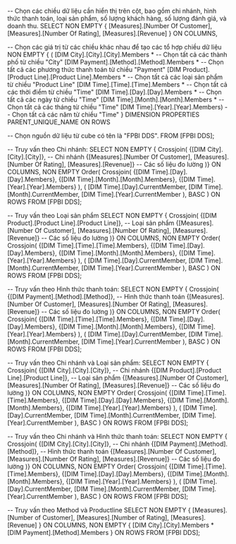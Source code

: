﻿-- Chọn các chiều dữ liệu cần hiển thị trên cột, bao gồm chi nhánh, hình thức thanh toán, loại sản phẩm, số lượng khách hàng, số lượng đánh giá, và doanh thu.
SELECT
  NON EMPTY { [Measures].[Number Of Customer], [Measures].[Number Of Rating], [Measures].[Revenue] } ON COLUMNS,

  -- Chọn các giá trị từ các chiều khác nhau để tạo các tổ hợp chiều dữ liệu
  NON EMPTY { 
    ( [DIM City].[City].[City].Members *  -- Chọn tất cả các thành phố từ chiều "City"
      [DIM Payment].[Method].[Method].Members *  -- Chọn tất cả các phương thức thanh toán từ chiều "Payment"
      [DIM Product].[Product Line].[Product Line].Members *  -- Chọn tất cả các loại sản phẩm từ chiều "Product Line"
      [DIM Time].[Time].[Time].Members *  -- Chọn tất cả các thời điểm từ chiều "Time"
      [DIM Time].[Day].[Day].Members *  -- Chọn tất cả các ngày từ chiều "Time"
      [DIM Time].[Month].[Month].Members *  -- Chọn tất cả các tháng từ chiều "Time"
      [DIM Time].[Year].[Year].Members) -- Chọn tất cả các năm từ chiều "Time"
  } DIMENSION PROPERTIES PARENT_UNIQUE_NAME ON ROWS

-- Chọn nguồn dữ liệu từ cube có tên là "FPBI DDS".
FROM [FPBI DDS];


-- Truy vấn theo Chi nhánh:
SELECT 
  NON EMPTY { Crossjoin(
    {[DIM City].[City].[City]},           -- Chi nhánh
    {[Measures].[Number Of Customer], [Measures].[Number Of Rating], [Measures].[Revenue]}  -- Các số liệu đo lường
  )} ON COLUMNS,
  NON EMPTY Order(
     Crossjoin(
      {[DIM Time].[Day].[Day].Members}, 
      {[DIM Time].[Month].[Month].Members}, 
      {[DIM Time].[Year].[Year].Members}
    ),
    (
      [DIM Time].[Day].CurrentMember, 
      [DIM Time].[Month].CurrentMember, 
      [DIM Time].[Year].CurrentMember
    ),
    BASC
  ) ON ROWS
FROM [FPBI DDS];

-- Truy vấn theo Loại sản phẩm
SELECT 
  NON EMPTY { Crossjoin(
    {[DIM Product].[Product Line].[Product Line]},  -- Loại sản phẩm
    {[Measures].[Number Of Customer], [Measures].[Number Of Rating], [Measures].[Revenue]}  -- Các số liệu đo lường
  )} ON COLUMNS,
  NON EMPTY Order(
     Crossjoin(
      {[DIM Time].[Time].[Time].Members},
      {[DIM Time].[Day].[Day].Members}, 
      {[DIM Time].[Month].[Month].Members}, 
      {[DIM Time].[Year].[Year].Members}
    ),
    (
      [DIM Time].[Day].CurrentMember, 
      [DIM Time].[Month].CurrentMember, 
      [DIM Time].[Year].CurrentMember
    ),
    BASC
  ) ON ROWS
FROM [FPBI DDS];

-- Truy vấn theo Hình thức thanh toán:
SELECT 
  NON EMPTY { Crossjoin(
    {[DIM Payment].[Method].[Method]},   -- Hình thức thanh toán
    {[Measures].[Number Of Customer], [Measures].[Number Of Rating], [Measures].[Revenue]}  -- Các số liệu đo lường
  )} ON COLUMNS,
  NON EMPTY Order(
     Crossjoin(
      {[DIM Time].[Time].[Time].Members},
      {[DIM Time].[Day].[Day].Members}, 
      {[DIM Time].[Month].[Month].Members}, 
      {[DIM Time].[Year].[Year].Members}
    ),
    (
      [DIM Time].[Day].CurrentMember, 
      [DIM Time].[Month].CurrentMember, 
      [DIM Time].[Year].CurrentMember
    ),
    BASC
  ) ON ROWS
FROM [FPBI DDS];


-- Truy vấn theo Chi nhánh và Loại sản phẩm:
SELECT 
  NON EMPTY { Crossjoin(
    {[DIM City].[City].[City]},           -- Chi nhánh
    {[DIM Product].[Product Line].[Product Line]},  -- Loại sản phẩm
    {[Measures].[Number Of Customer], [Measures].[Number Of Rating], [Measures].[Revenue]}  -- Các số liệu đo lường
  )} ON COLUMNS,
  NON EMPTY Order(
     Crossjoin(
      {[DIM Time].[Time].[Time].Members},
      {[DIM Time].[Day].[Day].Members}, 
      {[DIM Time].[Month].[Month].Members}, 
      {[DIM Time].[Year].[Year].Members}
    ),
    (
      [DIM Time].[Day].CurrentMember, 
      [DIM Time].[Month].CurrentMember, 
      [DIM Time].[Year].CurrentMember
    ),
    BASC
  ) ON ROWS
FROM [FPBI DDS];

-- Truy vấn theo Chi nhánh và Hình thức thanh toán:
SELECT 
  NON EMPTY { Crossjoin(
    {[DIM City].[City].[City]},           -- Chi nhánh
    {[DIM Payment].[Method].[Method]},   -- Hình thức thanh toán
    {[Measures].[Number Of Customer], [Measures].[Number Of Rating], [Measures].[Revenue]}  -- Các số liệu đo lường
  )} ON COLUMNS,
  NON EMPTY Order(
     Crossjoin(
      {[DIM Time].[Time].[Time].Members},
      {[DIM Time].[Day].[Day].Members}, 
      {[DIM Time].[Month].[Month].Members}, 
      {[DIM Time].[Year].[Year].Members}
    ),
    (
      [DIM Time].[Day].CurrentMember, 
      [DIM Time].[Month].CurrentMember, 
      [DIM Time].[Year].CurrentMember
    ),
    BASC
  ) ON ROWS
FROM [FPBI DDS];

-- Truy vấn theo Method và Productline
SELECT 
  NON EMPTY { [Measures].[Number of Customer], [Measures].[Number of Rating], [Measures].[Revenue] } ON COLUMNS,
  NON EMPTY {
    [DIM City].[City].Members * 
    [DIM Payment].[Method].Members
  } ON ROWS
FROM [FPBI DDS];
